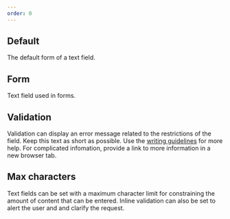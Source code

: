 ```yaml
---
order: 0
---
```



## Default

The default form of a text field.

<Example Component={TextFieldDefault} componentName="@atlaskit/textfield" />

## Form

Text field used in forms.

<Example Component={TextFieldForm} componentName="@atlaskit/textfield" />

## Validation

Validation can display an error message related to the restrictions of the field. Keep this text as short as possible. Use the [writing guidelines](/content/writing-style) for more help. For complicated infomation, provide a link to more information in a new browser tab.

<Example
  Component={TextFieldFormValidation}
  componentName="@atlaskit/textfield"
/>

## Max characters

Text fields can be set with a maximum character limit for constraining the amount of content that can be entered. Inline validation can also be set to alert the user and and clarify the request.

<Example Component={TextFieldMaxValue} componentName="@atlaskit/textfield" />
